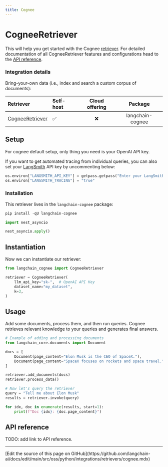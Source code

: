 ```yaml
---
title: Cognee
---
```


# CogneeRetriever

This will help you get started with the Cognee [retriever](/oss/python/langchain/retrieval). For detailed documentation of all CogneeRetriever features and configurations head to the [API reference](https://python.langchain.com/api_reference/community/retrievers/langchain_community.retrievers.cognee.CogneeRetriever.html).

### Integration details

Bring-your-own data (i.e., index and search a custom corpus of documents):

| Retriever | Self-host | Cloud offering | Package |
| :--- | :--- | :---: | :---: |
[CogneeRetriever](https://python.langchain.com/api_reference/community/retrievers/langchain_community.retrievers.cognee.CogneeRetriever.html) | ✅ | ❌ | langchain-cognee |

## Setup

For cognee default setup, only thing you need is your OpenAI API key.

If you want to get automated tracing from individual queries, you can also set your [LangSmith](https://docs.smith.langchain.com/) API key by uncommenting below:

```python
os.environ["LANGSMITH_API_KEY"] = getpass.getpass("Enter your LangSmith API key: ")
os.environ["LANGSMITH_TRACING"] = "true"
```

### Installation

This retriever lives in the `langchain-cognee` package:

```python
pip install -qU langchain-cognee
```

```python
import nest_asyncio

nest_asyncio.apply()
```

## Instantiation

Now we can instantiate our retriever:

```python
from langchain_cognee import CogneeRetriever

retriever = CogneeRetriever(
    llm_api_key="sk-",  # OpenAI API Key
    dataset_name="my_dataset",
    k=3,
)
```

## Usage

Add some documents, process them, and then run queries. Cognee retrieves relevant knowledge to your queries and generates final answers.

```python
# Example of adding and processing documents
from langchain_core.documents import Document

docs = [
    Document(page_content="Elon Musk is the CEO of SpaceX."),
    Document(page_content="SpaceX focuses on rockets and space travel."),
]

retriever.add_documents(docs)
retriever.process_data()

# Now let's query the retriever
query = "Tell me about Elon Musk"
results = retriever.invoke(query)

for idx, doc in enumerate(results, start=1):
    print(f"Doc {idx}: {doc.page_content}")
```

## API reference

TODO: add link to API reference.

---

<Callout icon="pen-to-square" iconType="regular">
  [Edit the source of this page on GitHub](https://github.com/langchain-ai/docs/edit/main/src/oss/python/integrations/retrievers/cognee.mdx)
</Callout>
